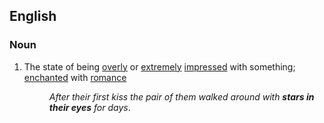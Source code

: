 ==English==

===Noun===
{{en-noun|head=[[star]]s [[in]] [[one's]] [[eye]]s|-}}

# {{idiomatic|figuratively}} The state of being [[overly]] or [[extremely]] [[impressed]] with something; [[enchanted]] with [[romance]]
#: ''After their first kiss the pair of them walked around with '''stars in their eyes''' for days''.